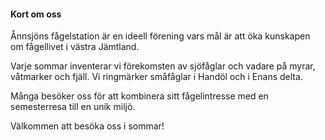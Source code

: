 #### Kort om oss

Ånnsjöns fågelstation är en ideell förening vars mål är att öka kunskapen om fågellivet i västra Jämtland.

Varje sommar inventerar vi förekomsten av sjöfåglar och vadare på myrar, våtmarker och fjäll. Vi ringmärker småfåglar i Handöl och i Enans delta.

Många besöker oss för att kombinera sitt fågelintresse med en semesterresa till en unik miljö.

Välkommen att besöka oss i sommar!
